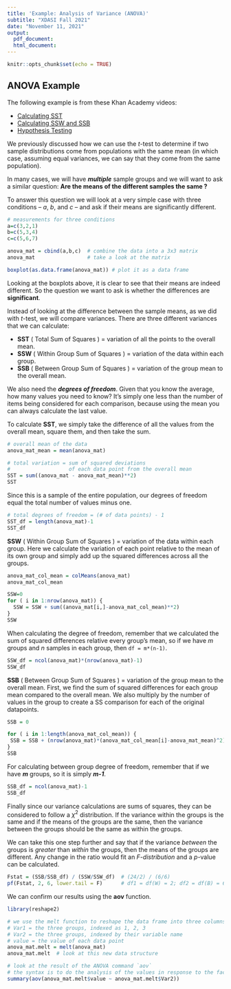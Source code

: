 ```yaml
---
title: 'Example: Analysis of Variance (ANOVA)'
subtitle: "XDASI Fall 2021"
date: "November 11, 2021"
output:
  pdf_document:
  html_document:
---
```


<!-- from Manny Katari -->

```r
knitr::opts_chunk$set(echo = TRUE)
```

## ANOVA Example

The following example is from these Khan Academy videos:

- [Calculating SST](https://www.youtube.com/watch?v=EFdlFoHI_0I)
- [Calculating SSW and SSB](https://www.youtube.com/watch?v=j9ZPMlVHJVs)
- [Hypothesis Testing](https://www.youtube.com/watch?v=Xg8_iSkJpAE)

We previously discussed how we can use the $t$-test to determine if two sample distributions come from populations with the same mean (in which case, assuming equal variances, we can say that they come from the same population). 

In many cases, we will have _**multiple**_ sample groups and we will want to ask a similar question: **Are the means of the different samples the same ?**

To answer this question we will look at a very simple case with three conditions -- $a$, $b$, and $c$ -- and ask if their means are significantly different.

```r
# measurements for three conditions
a=c(3,2,1)
b=c(5,3,4)
c=c(5,6,7)

anova_mat = cbind(a,b,c)  # combine the data into a 3x3 matrix
anova_mat                 # take a look at the matrix

boxplot(as.data.frame(anova_mat)) # plot it as a data frame
```

Looking at the boxplots above, it is clear to see that their means are indeed different. So the question we want to ask is whether the differences are **significant**.

Instead of looking at the difference between the sample means, as we did with $t$-test, we will compare variances. There are three different variances that we can calculate:

- **SST** ( Total Sum of Squares ) = variation of all the points to the overall mean.
- **SSW** ( Within Group Sum of Squares ) = variation of the data within each group.
- **SSB** ( Between Group Sum of Squares ) = variation of the group mean to the overall mean.

We also need the _**degrees of freedom**_. Given that you know the average, how many values you need to know? It's simply one less than the number of items being considered for each comparison, because using the mean you can always calculate the last value.

To calculate **SST**, we simply take the difference of all the values from the overall mean, square them, and then take the sum.

```r
# overall mean of the data
anova_mat_mean = mean(anova_mat)

# total variation = sum of squared deviations 
#                   of each data point from the overall mean
SST = sum((anova_mat - anova_mat_mean)**2)
SST
```

Since this is a sample of the entire population, our degrees of freedom equal the total number of values minus one.

```r
# total degrees of freedom = (# of data points) - 1
SST_df = length(anova_mat)-1
SST_df

```

**SSW** ( Within Group Sum of Squares ) = variation of the data within each group. Here we calculate the variation of each point relative to the mean of its own group and simply add up the squared differences across all the groups.

```r
anova_mat_col_mean = colMeans(anova_mat)
anova_mat_col_mean

SSW=0
for ( i in 1:nrow(anova_mat)) {
  SSW = SSW + sum((anova_mat[i,]-anova_mat_col_mean)**2)
}
SSW
```

When calculating the degree of freedom, remember that we calculated the sum of squared differences relative every group's mean, so if we have *m* groups and *n* samples in each group, then ``df = m*(n-1)``.

```r
SSW_df = ncol(anova_mat)*(nrow(anova_mat)-1)
SSW_df
```

**SSB** ( Between Group Sum of Squares ) = variation of the group mean to the overall mean. First, we find the sum of squared differences for each group mean compared to the overall mean. We also multiply by the number of values in the group to create a SS comparison for each of the original datapoints.

```r
SSB = 0

for ( i in 1:length(anova_mat_col_mean)) {
 SSB = SSB + (nrow(anova_mat)*(anova_mat_col_mean[i]-anova_mat_mean)^2)
}
SSB
```

For calculating between group degree of freedom, remember that if we have ***m*** groups, so it is simply ***m-1***.

```r
SSB_df = ncol(anova_mat)-1
SSB_df
```

Finally since our variance calculations are sums of squares, they can be considered to follow a $\chi^2$ distribution. If the variance within the groups is the same and if the means of the groups are the same, then the variance between the groups should be the same as within the groups. 

We can take this one step further and say that if the variance *between* the groups is *greater* than *within* the groups, then the means of the groups are different. Any change in the ratio would fit an *F-distribution* and a $p$-value can be calculated.

```r
Fstat = (SSB/SSB_df) / (SSW/SSW_df)  # (24/2) / (6/6)
pf(Fstat, 2, 6, lower.tail = F)      # df1 = df(W) = 2; df2 = df(B) = 6 
```

We can confirm our results using the **aov** function. 

```r
library(reshape2)

# we use the melt function to reshape the data frame into three columns:
# Var1 = the three groups, indexed as 1, 2, 3
# Var2 = the three groups, indexed by their variable name
# value = the value of each data point
anova_mat.melt = melt(anova_mat)
anova_mat.melt  # look at this new data structure

# look at the result of the ANOVA command `aov`
# the syntax is to do the analysis of the values in response to the factors (groups a,b,c)
summary(aov(anova_mat.melt$value ~ anova_mat.melt$Var2))
```

